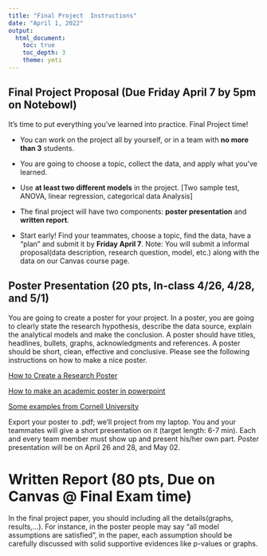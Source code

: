 ```yaml
---
title: "Final Project  Instructions"
date: "April 1, 2022"
output: 
  html_document:
    toc: true
    toc_depth: 3
    theme: yeti
---
```


## Final Project Proposal (Due Friday April 7 by 5pm on Notebowl) 

It's time to put everything you've learned into practice.  Final Project time!

- You can work on the project all by yourself, or in a team with **no more than 3** students.

- You are going to choose a topic, collect the data, and apply what you've learned.

- Use **at least two different models** in the project. [Two sample test, ANOVA, linear regression, categorical data Analysis]

- The final project will have two components: **poster presentation** and **written report**. 

- Start early! Find your teammates, choose a topic, find the data, have a “plan” and submit it by **Friday April 7**. Note: You will submit a informal proposal(data description, research question, model, etc.) along with the data on our Canvas course page.




## Poster Presentation (20 pts, In-class 4/26, 4/28, and 5/1)

You are going to create a poster for your project. In a poster, you are going to clearly state the research hypothesis, describe the data source, explain the analytical models and make the conclusion. A poster should have titles, headlines, bullets, graphs, acknowledgments and references. A poster should be short, clean, effective and conclusive. Please see the following instructions on how to make a nice poster.

[How to Create a Research Poster](https://guides.nyu.edu/posters)

[How to make an academic poster in powerpoint](https://www.youtube.com/watch?v=_WnhoIbfcoM)

[Some examples from Cornell University](https://www.behance.net/gallery/30160927/Scientific-Posters)

Export your poster to .pdf; we'll project from my laptop. You and your teammates will give a short presentation on it (target length: 6-7 min). Each and every team member must show up and present his/her own part. Poster presentation will be on April 26 and 28, and May 02. 




# Written Report (80 pts, Due on Canvas @ Final Exam time)


In the final project paper, you should including all the details(graphs, results,...). For instance, in the poster people may say "all model assumptions are satisfied", in the paper, each assumption should be carefully discussed with solid supportive evidences like p-values or graphs. 


<br><br>




